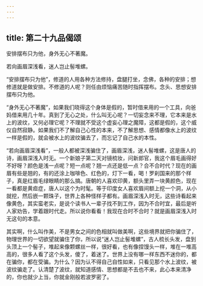 ```yaml
---
---
---
```

title: 第二十九品偈颂
---




安排摆布只为他，身外无心不著魔。

若向画眉深浅看，迷人岂止髻堆螺。

“安排摆布只为他”，修道的人用各种方法修持，盘腿打坐，念佛，各种的安排；想修道就是做安排。不修道的人呢？则任由烦恼痛苦随时指挥摆布。念头、思想安排摆布只为他。

“身外无心不著魔”，如果我们晓得这个身体是假的，暂时借来用的一个工具，向爸妈借来用几十年。真到了无心之处，什么叫无心呢？一切妄念来不理，它本来是水上的波纹，又何必理它呢？不理就不受这个虚妄心理之魔障，这都是假的，这个威仪自然寂静。如果我们不了解自己心性的本来，不了解思想、感情都像水上的波纹一样是假的，就会被水上的波纹骗去了，而忘记了自己水的本性。

“若向画眉深浅看”，一般人都被深浅骗住了，画眉深浅，迷人髻堆螺，这是唐人的诗，画眉深浅入时无。一个新娘子第二天对镜梳妆，问新郎官，我这个眉毛画得好不好呀？颜色是浅一点呢？短一点呢？翘一点还是低一点？合不合时代？现在的画眉有些是翘的，有的还涂上咖啡色、红色的，灯下一看，喝！罗刹国来的那个样子，真是红眉毛绿眼睛的那么搞。唐朝的人喜欢印黄，额头里弄一块黄颜色，现在一看都是黄疸症，唐人以这个为时髦。等于印度女人喜欢眉间额上挖一个洞，从小就挖，然后嵌一颗珠子，世界上各种怪样子都有。画眉深浅入时无，这些诗看起来像黄色，其实蛮老实，是说个读书人一辈子找不到工作，因为不合时宜，最后是听人家劝告，学着跟时代走。所以说你看看！我现在合时不合时？就是画眉深浅入时无这句的本意。

其实啊，什么叫作美，不是男女之间的色相就叫做美啊，这些境界就把你骗住了，物理世界的一切欲望就骗住了你，所以说“迷人岂止髻堆螺”，古人梳长头发，盘到头顶上一个髻子，堆起来像颗螺丝一样，很好看，也有像捏馒头一样，堆在一堆高高的，很多人看了这个头发，傻了，着迷了。世界上没有哪一样东西不迷你的，都在骗你，都在受骗。为什么？因为认不得自己自性如来，只看见那个水上波纹，被波纹骗走了。认清楚了波纹，就知道感情、思想都是不去也不来，此心本来清净的，你也就少上当，你就金刚般若波罗密了。